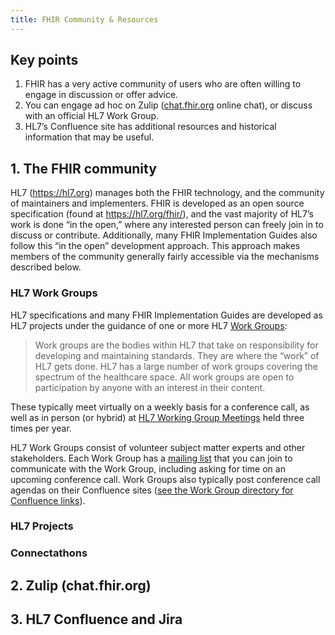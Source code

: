 ```yaml
---
title: FHIR Community & Resources
---
```


## Key points

1.  FHIR has a very active community of users who are often willing to engage in discussion or offer advice.
2.  You can engage ad hoc on Zulip ([chat.fhir.org](https://chat.fhir.org) online chat), or discuss with an official HL7 Work Group.
3.  HL7's Confluence site has additional resources and historical information that may be useful.

## 1. The FHIR community

HL7 (<https://hl7.org>) manages both the FHIR technology, and the community of maintainers and implementers. FHIR is developed as an open source specification (found at <https://hl7.org/fhir/>), and the vast majority of HL7's work is done "in the open," where any interested person can freely join in to discuss or contribute. Additionally, many FHIR Implementation Guides also follow this "in the open" development approach. This approach makes members of the community generally fairly accessible via the mechanisms described below.

### HL7 Work Groups

HL7 specifications and many FHIR Implementation Guides are developed as HL7 projects under the guidance of one or more HL7 [Work Groups](https://confluence.hl7.org/pages/viewpage.action?pageId=4489802):

> Work groups are the bodies within HL7 that take on responsibility for developing and maintaining standards. They are where the "work" of HL7 gets done. HL7 has a large number of work groups covering the spectrum of the healthcare space. All work groups are open to participation by anyone with an interest in their content.

These typically meet virtually on a weekly basis for a conference call, as well as in person (or hybrid) at [HL7 Working Group Meetings](https://www.hl7.org/events/workgroupmeetings.cfm?ref=nav) held three times per year.

HL7 Work Groups consist of volunteer subject matter experts and other stakeholders. Each Work Group has a [mailing list](https://confluence.hl7.org/display/FHIR/Mailing+List+Instructions) that you can join to communicate with the Work Group, including asking for time on an upcoming conference call. Work Groups also typically post conference call agendas on their Confluence sites ([see the Work Group directory for Confluence links](https://confluence.hl7.org/pages/viewpage.action?pageId=4489802)).

### HL7 Projects

<!--# Brief description of the process for HL7 projects and balloting. The use case is for readers to have a basic understanding of where IGs come from and how the balloting process ensures quality. This should also briefly mention HL7 maturity levels (e.g. STU) -->

### Connectathons

<!--# What are Connectathons, why are they important, how they may related to research -->

## 2. Zulip (chat.fhir.org)

<!--# Describe what Zulip is (analogy to Slack or Teams groups), how to find the right stream if you have a question (search streams, or search all public streams for similar topics and see where they were posted), and #implementers stream to post in if you can't figure out where to ask -->

## 3. HL7 Confluence and Jira

<!--# Describe what Confluence is (Wikipedia), and Jira ("issue tracking"). Confluence is useful for finding relevant HL7 projects and Work Groups, and for documentation on the HL7/FHIR infrastructure and processes. Jira is probably only useful to this audience in the sense that it is mentioned in Confluence. -->
